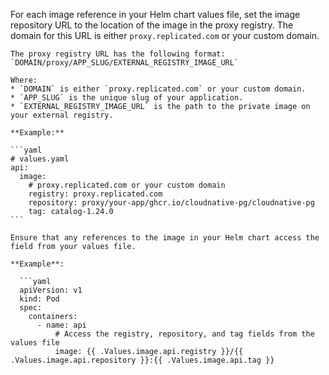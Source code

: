 For each image reference in your Helm chart values file, set the image repository URL to the location of the image in the proxy registry. The domain for this URL is either `proxy.replicated.com` or your custom domain.

    The proxy registry URL has the following format: `DOMAIN/proxy/APP_SLUG/EXTERNAL_REGISTRY_IMAGE_URL`
    
    Where:
    * `DOMAIN` is either `proxy.replicated.com` or your custom domain.
    * `APP_SLUG` is the unique slug of your application.
    * `EXTERNAL_REGISTRY_IMAGE_URL` is the path to the private image on your external registry.

    **Example:**

    ```yaml
    # values.yaml
    api:
      image:
        # proxy.replicated.com or your custom domain
        registry: proxy.replicated.com
        repository: proxy/your-app/ghcr.io/cloudnative-pg/cloudnative-pg
        tag: catalog-1.24.0
    ```

    Ensure that any references to the image in your Helm chart access the field from your values file.  

    **Example**:

      ```yaml
      apiVersion: v1
      kind: Pod
      spec:
        containers:
          - name: api 
              # Access the registry, repository, and tag fields from the values file
              image: {{ .Values.image.api.registry }}/{{ .Values.image.api.repository }}:{{ .Values.image.api.tag }}